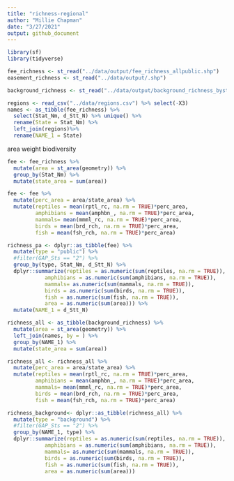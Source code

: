 ```yaml
---
title: "richness-regional"
author: "Millie Chapman"
date: "3/27/2021"
output: github_document
---
```


```r
library(sf)
library(tidyverse)
```

```r
fee_richness <- st_read("../data/output/fee_richness_allpublic.shp")
easement_richness <- st_read("../data/output/.shp")
```


```r
background_richness <- st_read("../data/output/background_richness_bystate.shp")
```

```r
regions <- read_csv("../data/regions.csv") %>% select(-X3)
names <- as_tibble(fee_richness) %>%
  select(Stat_Nm, d_Stt_N) %>% unique() %>%
  rename(State = Stat_Nm) %>%
  left_join(regions)%>%
  rename(NAME_1 = State)
```

area weight biodiversity 
```r
fee <- fee_richness %>%
  mutate(area = st_area(geometry)) %>%
  group_by(Stat_Nm) %>% 
  mutate(state_area = sum(area))

fee <- fee %>%
  mutate(perc_area = area/state_area) %>%
  mutate(reptiles = mean(rptl_rc, na.rm = TRUE)*perc_area,
         amphibians = mean(amphbn_, na.rm = TRUE)*perc_area,
         mammals= mean(mmml_rc, na.rm = TRUE)*perc_area,
         birds = mean(brd_rch, na.rm = TRUE)*perc_area,
         fish = mean(fsh_rch, na.rm = TRUE)*perc_area)
```


```r
richness_pa <- dplyr::as_tibble(fee) %>%
  mutate(type = "public") %>%
  #filter(GAP_Sts == "2") %>%
  group_by(type, Stat_Nm, d_Stt_N) %>%
  dplyr::summarize(reptiles = as.numeric(sum(reptiles, na.rm = TRUE)),
            amphibians = as.numeric(sum(amphibians, na.rm = TRUE)),
            mammals= as.numeric(sum(mammals, na.rm = TRUE)),
            birds = as.numeric(sum(birds, na.rm = TRUE)),
            fish = as.numeric(sum(fish, na.rm = TRUE)),
            area = as.numeric(sum(area))) %>%
  mutate(NAME_1 = d_Stt_N) 
```

```r
richness_all <- as_tibble(background_richness) %>%
  mutate(area = st_area(geometry)) %>%
  left_join(names, by = ) %>%
  group_by(NAME_1) %>% 
  mutate(state_area = sum(area)) 

richness_all <- richness_all %>%
  mutate(perc_area = area/state_area) %>%
  mutate(reptiles = mean(rptl_rc, na.rm = TRUE)*perc_area,
         amphibians = mean(amphbn_, na.rm = TRUE)*perc_area,
         mammals= mean(mmml_rc, na.rm = TRUE)*perc_area,
         birds = mean(brd_rch, na.rm = TRUE)*perc_area,
         fish = mean(fsh_rch, na.rm = TRUE)*perc_area)

richness_background<- dplyr::as_tibble(richness_all) %>%
  mutate(type = "background") %>%
  #filter(GAP_Sts == "2") %>%
  group_by(NAME_1, type) %>%
  dplyr::summarize(reptiles = as.numeric(sum(reptiles, na.rm = TRUE)),
            amphibians = as.numeric(sum(amphibians, na.rm = TRUE)),
            mammals= as.numeric(sum(mammals, na.rm = TRUE)),
            birds = as.numeric(sum(birds, na.rm = TRUE)),
            fish = as.numeric(sum(fish, na.rm = TRUE)),
            area = as.numeric(sum(area)))
```